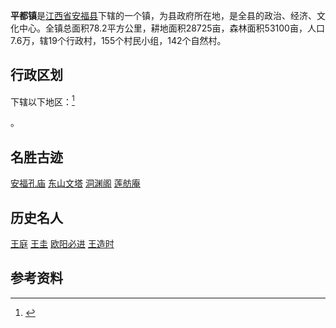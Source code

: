 {{中国乡级行政区|36/08/29/100/000
| 行政区全称 = 平都镇
| 景观照片文件名 =
| 景观照片描述 =
| 汉语拼音 =
| 上级行政区 = [[江西省|江西省]][[安福县|安福县]]
| 行政区类别 = [[镇|镇]]
| 总面积 = 78.3[[平方公里|平方公里]]
| 户籍人口 = 75534人
| 户籍人口年份 =
| 常住人口 = 
| 人口密度 =
| 常住人口年份 = 
| 领导人职务1 =
| 领导人姓名1 =
| 领导人职务2 =
| 领导人姓名2 =
| 行政区划 = 5个[[居委会|居委会]]、19个[[村委会|村委会]]
| 官方网站 =
| 政府驻地 = 新屋里
| 邮政编码 = 343200
| 电话区号 = 796
| 毗邻行政区 = 东：[[枫田镇|枫田镇]]；西：[[横龙镇|横龙镇]]；南：[[寮塘乡|寮塘乡]]；北：[[山庄乡|山庄乡]]
| 位置图文件名 = 
| 位置图描述 = 
}}

'''平都镇'''是[[江西省|江西省]][[安福县|安福县]]下辖的一个镇，为县政府所在地，是全县的政治、经济、文化中心。全镇总面积78.2平方公里，耕地面积28725亩，森林面积53100亩，人口7.6万，辖19个行政村，155个村民小组，142个自然村。

==行政区划==
{{PAGENAMEBASE}}下辖以下地区：<ref>{{PRC admin/ref sgc|36/08/29/100/000}}</ref>

{{PRC admin/children|36/08/29/100/000}}。

==名胜古迹==
[[安福孔庙|安福孔庙]]
[[东山文塔|东山文塔]]
[[洞渊阁|洞渊阁]]
[[莲舫庵|莲舫庵]]

==历史名人==
[[王庭|王庭]]
[[王圭|王圭]]
[[欧阳必进|欧阳必进]]
[[王造时|王造时]]

== 参考资料 ==
{{reflist}}

{{PRC admin/navcat|36/08/29/100/000}}